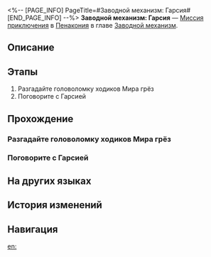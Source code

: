 <%-- [PAGE_INFO]
PageTitle=#Заводной механизм: Гарсия#
[END_PAGE_INFO] --%>
{{Дополнить|Диалоги.}}
{{Миссия Инфобокс
|id              = 4240323
|Название        = 
|Изображение     = Миссия Заводной механизм Гарсия.png
|Тип             = Миссия приключения
|Событие         = 
|Глава           = Заводной механизм
|Условия         = Завершена [[Миссия Освоения]] «[[И на восьмой день...]]»
|Персонажи       = Первопроходец
|СтартЛокация    = [[Пенакония]] — [[Отборочная площадка выжженных песков от Услады™]]
|Мир             = Пенакония
|Предыдущая      = 
|Следующая       = 
|Награды         = Опыт Освоения*100; Звёздный нефрит*10; Утраченный кристалл*3; Часокредиты*180; Золотой жетон Айдена (лимитированный)*1; Кредиты*20 000
}}
'''Заводной механизм: Гарсия''' — [[Миссия приключения]] в [[Пенакония]] в главе [[Заводной механизм]].

==Описание==
{{Описание|<!--официальное описание из Перекрёстка судеб-->}}

==Этапы==
# Разгадайте головоломку ходиков Мира грёз
# Поговорите с Гарсией

==Прохождение==
{{Дополнить}}
{{Диалог Конец}}

===Разгадайте головоломку ходиков Мира грёз===
{{Описание миссии|тип=Миссия приключения|локация=Отборочная площадка выжженных песков от Услады™|Тик-так! Покрутите стрелки... Тик-так!<br />Исследуйте сознание людей, они ждут этого. Помогите им раскрыть свою истинную сущность.}}
{{Диалог Начало}}
{{Диалог Конец}}

===Поговорите с Гарсией===
{{Диалог Начало}}

{{Диалог Конец}}

==На других языках==
{{На других языках
|en   = Clockwork: Garcia
|zhs  = 钟表把戏：加西亚
|zht  = 鐘錶把戲：賈西亞
|ja   = クロックトリック：ガルシア
|ko   = 시계 트릭: 가르시아
|es   = Trucorreloj: García
|fr   = Pouvoir de la Pendule&nbsp;: Garcia
|ru   = Заводной механизм: Гарсия
|th   = กลนาฬิกา: Garcia
|vi   = Thủ Thuật Đồng Hồ: Garcia
|de   = Uhrwerk: Garcia
|id   = Clockwork: Garcia
|pt   = Truquelógio: Garcia
}}

==История изменений==
{{История изменений|3.5}}

==Навигация==
{{Миссия приключения Навбокс|Глава }}

[[en:]]
